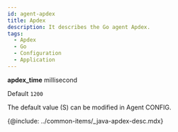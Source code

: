 ```yaml
---
id: agent-apdex
title: Apdex
description: It describes the Go agent Apdex.
tags:
  - Apdex
  - Go
  - Configuration
  - Application
---
```


**apdex_time** <span class='type'>millisecond</span>

Default `1200`

The default value (S) can be modified in Agent CONFIG.

{@include: ../common-items/_java-apdex-desc.mdx} 

